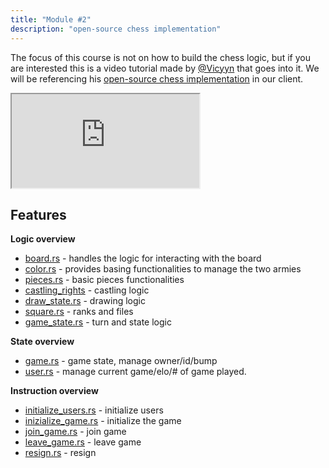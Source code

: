 ```yaml
---
title: "Module #2"
description: "open-source chess implementation"
---
```


The focus of this course is not on how to build the chess logic, but if you are interested this is a video tutorial made by [@Vicyyn](https://twitter.com/vicyyn) that goes into it. We will be referencing his [open-source chess implementation](https://github.com/vicyyn/sol-chess) in our client. 

<iframe src="https://www.youtube.com/watch?v=ujd038IjgpI"> </iframe>


## Features

**Logic overview**
- [board.rs](https://github.com/vicyyn/sol-chess/blob/main/programs/sol-chess/src/models/board.rs) - handles the logic for interacting with the board
- [color.rs](https://github.com/vicyyn/sol-chess/blob/main/programs/sol-chess/src/models/color.rs) - provides basing functionalities to manage the two armies 
- [pieces.rs](https://github.com/vicyyn/sol-chess/blob/main/programs/sol-chess/src/models/piece.rs) - basic pieces functionalities
- [castling_rights](https://github.com/vicyyn/sol-chess/blob/main/programs/sol-chess/src/models/castling_right.rs) - castling logic
- [draw_state.rs](https://github.com/vicyyn/sol-chess/blob/main/programs/sol-chess/src/models/draw_state.rs) -  drawing logic
- [square.rs](https://github.com/vicyyn/sol-chess/blob/main/programs/sol-chess/src/models/square.rs) - ranks and files
- [game_state.rs](https://github.com/vicyyn/sol-chess/blob/main/programs/sol-chess/src/models/game_state.rs) - turn and state logic

**State overview**
- [game.rs](https://github.com/vicyyn/sol-chess/blob/main/programs/sol-chess/src/states/game.rs) - game state, manage owner/id/bump
- [user.rs](https://github.com/vicyyn/sol-chess/blob/main/programs/sol-chess/src/states/user.rs) - manage current game/elo/# of game played.

**Instruction overview**
- [initialize_users.rs](https://github.com/vicyyn/sol-chess/blob/main/programs/sol-chess/src/contexts/initialize_user.rs) - initialize users 
- [inizialize_game.rs](https://github.com/vicyyn/sol-chess/blob/main/programs/sol-chess/src/contexts/initialize_game.rs) - initialize the game
- [join_game.rs](https://github.com/vicyyn/sol-chess/blob/main/programs/sol-chess/src/contexts/join_game.rs) - join game
- [leave_game.rs](https://github.com/vicyyn/sol-chess/blob/main/programs/sol-chess/src/contexts/leave_game.rs) - leave game
- [resign.rs](https://github.com/vicyyn/sol-chess/blob/main/programs/sol-chess/src/contexts/resign.rs) - resign

